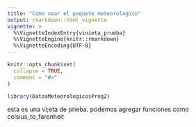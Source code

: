 ```yaml
---
title: "Como usar el paquete meteorologico"
output: rmarkdown::html_vignette
vignette: >
  %\VignetteIndexEntry{vinieta_prueba}
  %\VignetteEngine{knitr::rmarkdown}
  %\VignetteEncoding{UTF-8}
---
```


```r
knitr::opts_chunk$set(
  collapse = TRUE,
  comment = "#>"
)
```

```r
library(DatosMeteorologicosProg2)
```
esta es una vi;eta de prieba. podemos agregar funciones como celsius_to_farenheit
